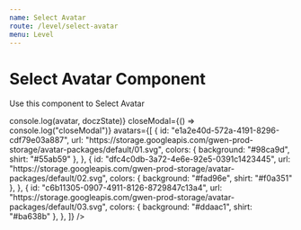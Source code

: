 ```yaml
---
name: Select Avatar
route: /level/select-avatar
menu: Level
---
```



# Select Avatar Component

Use this component to Select Avatar

<Playground>
	<div style={{ width: "100%", height: "400px", overflow: "hidden" }}>
		<LevelSelectAvatarComponent
			current="dfc4c0db-3a72-4e6e-92e5-0391c1423445"
			select={(avatar) => console.log(avatar, doczState)}
			closeModal={() => console.log("closeModal")}
			avatars={[
				{
					id: "e1a2e40d-572a-4191-8296-cdf79e03a887",
					url: "https://storage.googleapis.com/gwen-prod-storage/avatar-packages/default/01.svg",
					colors: { background: "#98ca9d", shirt: "#55ab59" },
				},
				{
					id: "dfc4c0db-3a72-4e6e-92e5-0391c1423445",
					url: "https://storage.googleapis.com/gwen-prod-storage/avatar-packages/default/02.svg",
					colors: { background: "#fad96e", shirt: "#f0a351" },
				},
				{
					id: "c6b11305-0907-4911-8126-8729847c13a4",
					url: "https://storage.googleapis.com/gwen-prod-storage/avatar-packages/default/03.svg",
					colors: { background: "#ddaac1", shirt: "#ba638b" },
				},
			]}
		/>
	</div>
</Playground>

<Props of={LevelSelectAvatarComponent} />
